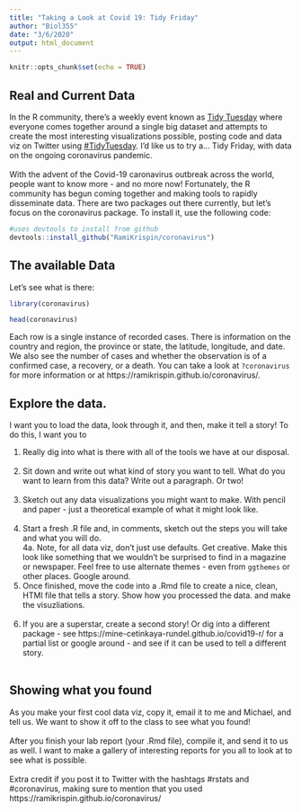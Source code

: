 ```yaml
---
title: "Taking a Look at Covid 19: Tidy Friday"
author: "Biol355"
date: "3/6/2020"
output: html_document
---
```


```r
knitr::opts_chunk$set(echo = TRUE)
```

## Real and Current Data

In the R community, there's a weekly event known as [Tidy Tuesday](https://github.com/rfordatascience/tidytuesday) where everyone comes together around a single big dataset and attempts to create the most interesting visualizations possible, posting code and data viz on Twitter using [#TidyTuesday](https://twitter.com/search?q=%23tidytuesday&src=typed_query&f=live). I'd like us to try a... Tidy Friday, with data on the ongoing coronavirus pandemic.  
\
With the advent of the Covid-19 caronavirus outbreak across the world, people want to know more - and no more now!  Fortunately, the R community has begun coming together and making tools to rapidly disseminate data. There are two packages out there currently, but let's focus on the coronavirus package. To install it, use the following code:

```r
#uses devtools to install from github
devtools::install_github("RamiKrispin/coronavirus")
```

## The available Data

Let's see what is there:

```r
library(coronavirus)

head(coronavirus)
```

Each row is a single instance of recorded cases. There is information on the country and region, the province or state, the latitude, longitude, and date. We also see the number of cases and whether the observation is of a confirmed case, a recovery, or a death. You can take a look at `?coronavirus` for more information or at https://ramikrispin.github.io/coronavirus/.

## Explore the data.

I want you to load the data, look through it, and then, make it tell a story! To do this, I want you to

1. Really dig into what is there with all of the tools we have at our disposal.  
\
2. Sit down and write out what kind of story you want to tell. What do you want to learn from this data? Write out a paragraph. Or two!  
\
3. Sketch out any data visualizations you might want to make. With pencil and paper - just a theoretical example of what it might look like.  
\
4. Start a fresh .R file and, in comments, sketch out the steps you will take and what you will do.  
      4a. Note, for all data viz, don't just use defaults. Get creative. Make this look like something that we wouldn't be surprised to find in a magazine or newspaper. Feel free to use alternate themes - even from `ggthemes` or other places. Google around.
\
5. Once finished, move the code into a .Rmd file to create a nice, clean, HTMl file that tells a story. Show how you processed the data. and make the visuzliations.  
\
6. If you are a superstar, create a second story! Or dig into a different package - see https://mine-cetinkaya-rundel.github.io/covid19-r/ for a partial list or google around - and see if it can be used to tell a different story.  
\

## Showing what you found

As you make your first cool data viz, copy it, email it to me and Michael, and tell us. We want to show it off to the class to see what you found!  
\
After you finish your lab report (your .Rmd file), compile it, and send it to us as well. I want to make a gallery of interesting reports for you all to look at to see what is possible.  
\
Extra credit if you post it to Twitter with the hashtags #rstats and #coronavirus, making sure to mention that you used https://ramikrispin.github.io/coronavirus/